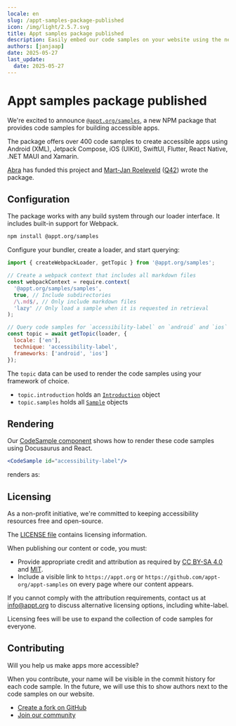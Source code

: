```yaml
---
locale: en
slug: /appt-samples-package-published
icon: /img/light/2.5.7.svg
title: Appt samples package published
description: Easily embed our code samples on your website using the new Appt samples package.
authors: [janjaap]
date: 2025-05-27
last_update:
  date: 2025-05-27
---
```


# Appt samples package published

We're excited to announce [`@appt.org/samples`](https://www.npmjs.com/package/@appt.org/samples), a new NPM package that provides code samples for building accessible apps.

The package offers over 400 code samples to create accessible apps using Android (XML), Jetpack Compose, iOS (UIKit), SwiftUI, Flutter, React Native, .NET MAUI and Xamarin.

[Abra](/en/partners/abra) has funded this project and [Mart-Jan Roeleveld](https://www.linkedin.com/in/mart-jan/) ([Q42](/en/partners/q42)) wrote the package.

## Configuration

The package works with any build system through our loader interface. It includes built-in support for Webpack.

```bash
npm install @appt.org/samples
```

Configure your bundler, create a loader, and start querying:

```javascript
import { createWebpackLoader, getTopic } from '@appt.org/samples';

// Create a webpack context that includes all markdown files
const webpackContext = require.context(
  '@appt.org/samples/samples',
  true, // Include subdirectories
  /\.md$/, // Only include markdown files
  'lazy' // Only load a sample when it is requested in retrieval
);

// Query code samples for `accessibility-label` on `android` and `ios`
const topic = await getTopic(loader, {
  locale: ['en'],
  technique: 'accessibility-label',
  frameworks: ['android', 'ios']
});
```

The `topic` data can be used to render the code samples using your framework of choice.

- `topic.introduction` holds an [`Introduction`](https://github.com/appt-org/appt-samples/blob/f974778ddf9156c1a0d1b96a69702b3aae18d41b/lib/src/types.ts#L9) object
- `topic.samples` holds all [`Sample`](https://github.com/appt-org/appt-samples/blob/f974778ddf9156c1a0d1b96a69702b3aae18d41b/lib/src/types.ts#L11) objects

## Rendering

Our [CodeSample component](https://github.com/appt-org/appt-website/blob/a6a696786d31bb06d23d7f300a4668b7fc02454a/src/components/CodeSample/index.tsx) shows how to render these code samples using Docusaurus and React.

```jsx
<CodeSample id="accessibility-label"/>
```

renders as:

> <CodeSample id="accessibility-label"/>

## Licensing

As a non-profit initiative, we're committed to keeping accessibility resources free and open-source.

The [LICENSE file](https://github.com/appt-org/appt-samples/blob/HEAD/LICENSE) contains licensing information.

When publishing our content or code, you must:

- Provide appropriate credit and attribution as required by [CC BY-SA 4.0](https://creativecommons.org/licenses/by-sa/4.0/) and [MIT](https://opensource.org/licenses/MIT).
- Include a visible link to `https://appt.org` or `https://github.com/appt-org/appt-samples` on every page where our content appears.

If you cannot comply with the attribution requirements, contact us at [info@appt.org](mailto:info@appt.org) to discuss alternative licensing options, including white-label.

Licensing fees will be use to expand the collection of code samples for everyone.

## Contributing

Will you help us make apps more accessible?

When you contribute, your name will be visible in the commit history for each code sample. In the future, we will use this to show authors next to the code samples on our website.

- [Create a fork on GitHub](https://github.com/appt-org/appt-samples/fork)
- [Join our community](https://appt.li/slack)
